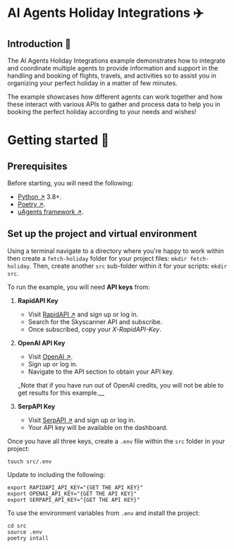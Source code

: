# AI Agents Holiday Integrations ✈️

## Introduction 🚀

The AI Agents Holiday Integrations example demonstrates how to integrate and coordinate multiple agents to provide information and support in the handling and booking of flights, travels, and activities so to assist you in organizing your perfect holiday in a matter of few minutes.

The example showcases how different agents can work together and how these interact with various APIs to gather and process data to help you in booking the perfect holiday according to your needs and wishes!

# Getting started 🎯

## Prerequisites

Before starting, you will need the following:

- [Python ↗️](https://www.python.org/downloads/) 3.8+.
- [Poetry ↗️](https://python-poetry.org/).
- [uAgents framework ↗️](/guides/agents/installing-uagent).

## Set up the project and virtual environment

Using a terminal navigate to a directory where you're happy to work within then create a `fetch-holiday` folder for your project files: `mkdir fetch-holiday`. Then, create another `src` sub-folder within it for your scripts: `mkdir src`.

To run the example, you will need **API keys** from:

1. **RapidAPI Key**

   - Visit [RapidAPI ↗️](https://rapidapi.com/hub) and sign up or log in.
   - Search for the Skyscanner API and subscribe.
   - Once subscribed, copy your _X-RapidAPI-Key_.

2. **OpenAI API Key**

   - Visit [OpenAI ↗️](https://openai.com/).
   - Sign up or log in.
   - Navigate to the API section to obtain your API key.

   \_Note that if you have run out of OpenAI credits, you will not be able to get results for this example.\_\_

3. **SerpAPI Key**
   - Visit [SerpAPI ↗️](https://serpapi.com/) and sign up or log in.
   - Your API key will be available on the dashboard.

Once you have all three keys, create a `.env` file within the `src` folder in your project:

`touch src/.env`

Update to including the following:

```
export RAPIDAPI_API_KEY="{GET THE API KEY}"
export OPENAI_API_KEY="{GET THE API KEY}"
export SERPAPI_API_KEY="{GET THE API KEY}"
```

To use the environment variables from `.env` and install the project:

```
cd src
source .env
poetry intall
```
